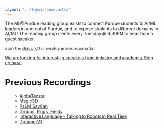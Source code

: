 ```yaml
---
layout: "../layout/base.astro"
---
```



<ContentSection title="Reading Group">
<p>
The ML@Purdue reading group exists to connect Purdue students to AI/ML leaders in and out of Purdue, and to expose students to different domains in AI/ML! The reading group meets every Tuesday @ 6:30PM to hear from a guest speaker.
</p>

<p>
Join the <a href='https://discord.gg/vgSh4wYBEf'>discord</a> for weekly announcements!
</p>

<a href='https://docs.google.com/spreadsheets/d/16V_z1OMkjYQt22k-bnTAE7bMVVCqj6QBVt9pVhuJ14I/edit#gid=0' class="underline" target='_blank'>
We are looking for interesting speakers from industry and academia. Sign up here!
</a>

<h1 class="font-bold text-xl">
Previous Recordings
</h1>
<ul>

- [AlphaTensor](https://youtu.be/HC1TZxZSXgo)
- [Magic3D](https://youtu.be/bdEn1RISL_0)
- [PaLM SayCan](https://youtu.be/MJTcL-n4ZBk)
- [Groups, Rings, Fields](https://youtu.be/PmdDPGMQgC8)
- [Interactive Language - Talking to Robots in Real Time](https://www.youtube.com/watch?v=P5_7GRgHwL4)
- [DreamerV3](https://youtu.be/Zk7ZopIYE4o)


</ul>
</ContentSection>
